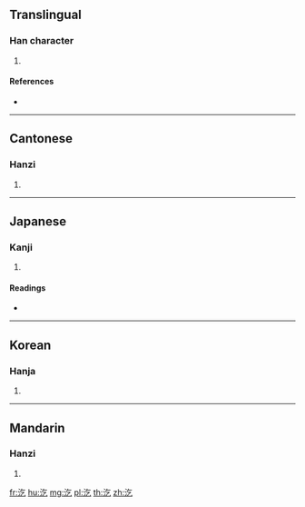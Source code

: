 ==Translingual==

===Han character===
{{Han char|rn=85|rad=水|as=03|sn=6|four=38117|canj=EON}}

# {{defn|Han|sort=水03}}

====References====
* {{Han ref|kx=0605.080|dkj=17127|dj=0999.010|hdz=31552.050|uh=6C54|ud=27732|bh=C9FD|bd=51709}}

----

==Cantonese==

===Hanzi===
{{yue-hanzi|jyut=ngat6|y=ngat6}}

# {{defn|lang=yue|sort=水03}}

----

==Japanese==

===Kanji===
{{ja-kanji|grade=|rs=水03}}

# {{defn|lang=ja|sort=水03}}

====Readings====
* {{ja-readings|on=[[きつ]] (kitsu), [[こち]] (kochi)|kun=}}

----

==Korean==

===Hanja===
{{ko-hanja|hangeul=흘|eumhun=|rv=heul|mr=hŭl|y=hul}}

# {{defn|lang=ko|sort=水03}}

----

==Mandarin==

===Hanzi===
{{cmn-hanzi|pin=[[qì]] ([[qi4]])|wg=ch'i<sup>4</sup>}}

# {{defn|lang=cmn|sort=水03}}

[[fr:汔]]
[[hu:汔]]
[[mg:汔]]
[[pl:汔]]
[[th:汔]]
[[zh:汔]]